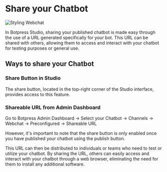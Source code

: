 # Share your Chatbot

![Styling Webchat](/content/chatbot-sharing-cover.png)

In Botpress Studio, sharing your published chatbot is made easy through the use of a URL generated specifically for your bot. This URL can be shared with others, allowing them to access and interact with your chatbot for testing purposes or general use.

## Ways to share your Chatbot

### Share Button in Studio

The share button, located in the top-right corner of the Studio interface, provides access to this feature.

### Shareable URL from Admin Dashboard

Go to Botpress Admin Dashboard -> Select your Chatbot -> Channels -> Webchat -> Preconfigured -> Shareable URL

However, it's important to note that the share button is only enabled once you have published your chatbot using the publish button.

This URL can then be distributed to individuals or teams who need to test or utilize your chatbot. By sharing the URL, others can easily access and interact with your chatbot through a web browser, eliminating the need for them to install any additional software.
